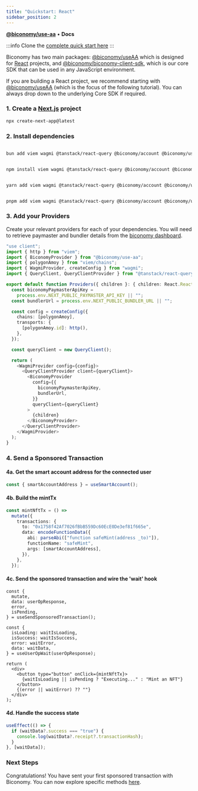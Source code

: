 ```yaml
---
title: "Quickstart: React"
sidebar_position: 2
---
```


[**@biconomy/use-aa**](https://github.com/bcnmy/useAA) • **Docs**

:::info
Clone the [complete quick start here](https://github.com/bcnmy/quick-start)
:::

Biconomy has two main packages: [@biconomy/useAA](https://github.com/bcnmy/useAA) which is designed for [React](https://react.dev) projects, and [@biconomy/biconomy-client-sdk](https://github.com/bcnmy/biconomy-client-sdk), which is our core SDK that can be used in any JavaScript environment.

If you are building a React project, we recommend starting with [@biconomy/useAA](https://github.com/bcnmy/useAA) (which is the focus of the following tutorial). You can always drop down to the underlying Core SDK if required.

### 1. Create a [Next.js](https://nextjs.org/docs/getting-started/installation) project

```sh
npx create-next-app@latest
```

### 2. Install dependencies


<Tabs>
<TabItem value="bun" label="bun">

```bash

bun add viem wagmi @tanstack/react-query @biconomy/account @biconomy/use-aa

```

</TabItem>

<TabItem value="npm" label="npm">

```bash

npm install viem wagmi @tanstack/react-query @biconomy/account @biconomy/use-aa

```

</TabItem>
<TabItem value="yarn" label="yarn">

```bash

yarn add viem wagmi @tanstack/react-query @biconomy/account @biconomy/use-aa

```

</TabItem>
<TabItem value="pnpm" label="pnpm">

```bash

pnpm add viem wagmi @tanstack/react-query @biconomy/account @biconomy/use-aa

```

</TabItem>
</Tabs>

### 3. Add your Providers

Create your relevant providers for each of your dependencies. You will need to retrieve paymaster and bundler details from the [biconomy dashboard](https://dashboard.biconomy.io).

```ts
"use client";
import { http } from "viem";
import { BiconomyProvider } from "@biconomy/use-aa";
import { polygonAmoy } from "viem/chains";
import { WagmiProvider, createConfig } from "wagmi";
import { QueryClient, QueryClientProvider } from "@tanstack/react-query";

export default function Providers({ children }: { children: React.ReactNode }) {
  const biconomyPaymasterApiKey =
    process.env.NEXT_PUBLIC_PAYMASTER_API_KEY || "";
  const bundlerUrl = process.env.NEXT_PUBLIC_BUNDLER_URL || "";

  const config = createConfig({
    chains: [polygonAmoy],
    transports: {
      [polygonAmoy.id]: http(),
    },
  });

  const queryClient = new QueryClient();

  return (
    <WagmiProvider config={config}>
      <QueryClientProvider client={queryClient}>
        <BiconomyProvider
          config={{
            biconomyPaymasterApiKey,
            bundlerUrl,
          }}
          queryClient={queryClient}
        >
          {children}
        </BiconomyProvider>
      </QueryClientProvider>
    </WagmiProvider>
  );
}
```

### 4. Send a Sponsored Transaction

#### 4a. Get the smart account address for the connected user

```ts
const { smartAccountAddress } = useSmartAccount();
```

#### 4b. Build the mintTx

```ts
const mintNftTx = () =>
  mutate({
    transactions: {
      to: "0x1758f42Af7026fBbB559Dc60EcE0De3ef81f665e",
      data: encodeFunctionData({
        abi: parseAbi(["function safeMint(address _to)"]),
        functionName: "safeMint",
        args: [smartAccountAddress],
      }),
    },
  });
```

#### 4c. Send the sponsored transaction and wire the 'wait' hook

```tsx
const {
  mutate,
  data: userOpResponse,
  error,
  isPending,
} = useSendSponsoredTransaction();

const {
  isLoading: waitIsLoading,
  isSuccess: waitIsSuccess,
  error: waitError,
  data: waitData,
} = useUserOpWait(userOpResponse);

return (
  <div>
    <button type="button" onClick={mintNftTx}>
      {waitIsLoading || isPending ? "Executing..." : "Mint an NFT"}
    </button>
    {(error || waitError) ?? ""}
  </div>
);
```

#### 4d. Handle the success state

```ts
useEffect(() => {
  if (waitData?.success === "true") {
    console.log(waitData?.receipt?.transactionHash);
  }
}, [waitData]);
```

### Next Steps

Congratulations! You have sent your first sponsored transaction with Biconomy. You can now explore specific methods [here](/react).
